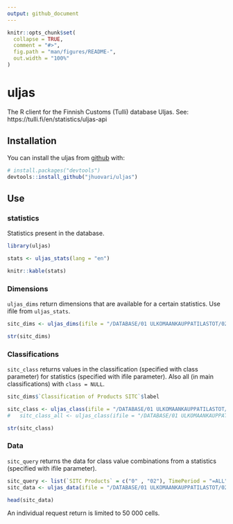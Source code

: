 ```yaml
---
output: github_document
---
```


<!-- README.md is generated from README.Rmd. Please edit that file -->

```r
knitr::opts_chunk$set(
  collapse = TRUE,
  comment = "#>",
  fig.path = "man/figures/README-",
  out.width = "100%"
)
```

# uljas

<!-- badges: start -->
<!-- badges: end -->

The R client for the Finnish Customs (Tulli) database Uljas. See: https://tulli.fi/en/statistics/uljas-api

## Installation

You can install the uljas from [github](https://) with:

``` r
# install.packages("devtools")
devtools::install_github("jhuovari/uljas")
```

## Use

### statistics

Statistics present in the database.

```r

library(uljas)

stats <- uljas_stats(lang = "en")

knitr::kable(stats)
```


### Dimensions

`uljas_dims` return dimensions that are available for a certain statistics. Use ifile from `uljas_stats`.

```r

sitc_dims <- uljas_dims(ifile = "/DATABASE/01 ULKOMAANKAUPPATILASTOT/02 SITC/ULJAS_SITC")

str(sitc_dims)
```


### Classifications

`sitc_class` returns values in the classification (specified with class parameter) for statistics (specified with ifile parameter). Also all (in main classifications) with `class = NULL`.

```r

sitc_dims$`Classification of Products SITC`$label

sitc_class <- uljas_class(ifile = "/DATABASE/01 ULKOMAANKAUPPATILASTOT/02 SITC/ULJAS_SITC", class = "SITC Products")
#   sitc_class_all <- uljas_class(ifile = "/DATABASE/01 ULKOMAANKAUPPATILASTOT/02 SITC/ULJAS_SITC", class = NULL)

str(sitc_class)

```


### Data

`sitc_query` returns the data for class value combinations from a statistics (specified with ifile parameter). 

```r

sitc_query <- list(`SITC Products` = c("0" , "02"), TimePeriod = "=ALL", Flow = 1, Country = "AT", Indicators = "V1")
sitc_data <- uljas_data(ifile = "/DATABASE/01 ULKOMAANKAUPPATILASTOT/02 SITC/ULJAS_SITC", classifiers = sitc_query)

head(sitc_data)

```



An individual request return is limited to 50 000 cells.

